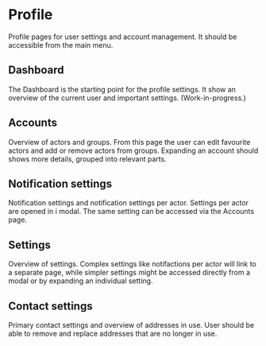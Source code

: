 
<Meta title="Demo/Profile" />

# Profile

Profile pages for user settings and account management. It should be accessible from the main menu.

## Dashboard

The Dashboard is the starting point for the profile settings. It show an overview of the current user and important settings. (Work-in-progress.)

<Canvas of={ProfileStories.DashboardPage} />

## Accounts

Overview of actors and groups. From this page the user can edit favourite actors and add or remove actors from groups. Expanding an account should shows more details, grouped into relevant parts.

<Canvas of={ProfileStories.AccountsPage} />

## Notification settings

Notification settings and notification settings per actor. Settings per actor are opened in i modal. The same setting can be accessed via the Accounts page.

<Canvas of={ProfileStories.NotificationsPage} />

## Settings

Overview of settings. Complex settings like notifactions per actor will link to a separate page, while simpler settings might be accessed directly from a modal or by expanding an individual setting.

<Canvas of={ProfileStories.SettingsPage} />

## Contact settings

Primary contact settings and overview of addresses in use. User should be able to remove and replace addresses that are no longer in use.

<Canvas of={ProfileStories.AddressesPage} />
